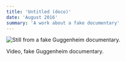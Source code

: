 ```yaml
---
title: 'Untitled (doco)'
date: 'August 2016'
summary: 'A work about a fake documentary'
---
```


<Image
	src='/2016/guggenheim.jpg'
	width={700}
	height={300}
	alt='Still from a fake Guggenheim documentary.'
	className='py-4'
/>

Video, fake Guggenheim documentary.
